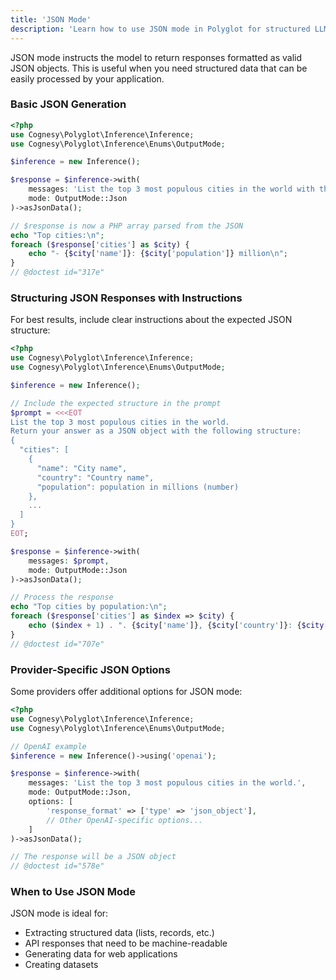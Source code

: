 ```yaml
---
title: 'JSON Mode'
description: 'Learn how to use JSON mode in Polyglot for structured LLM responses.'
---
```


JSON mode instructs the model to return responses formatted as valid JSON objects. This is useful when you need structured data that can be easily processed by your application.

### Basic JSON Generation

```php
<?php
use Cognesy\Polyglot\Inference\Inference;
use Cognesy\Polyglot\Inference\Enums\OutputMode;

$inference = new Inference();

$response = $inference->with(
    messages: 'List the top 3 most populous cities in the world with their populations.',
    mode: OutputMode::Json
)->asJsonData();

// $response is now a PHP array parsed from the JSON
echo "Top cities:\n";
foreach ($response['cities'] as $city) {
    echo "- {$city['name']}: {$city['population']} million\n";
}
// @doctest id="317e"
```

### Structuring JSON Responses with Instructions

For best results, include clear instructions about the expected JSON structure:

```php
<?php
use Cognesy\Polyglot\Inference\Inference;
use Cognesy\Polyglot\Inference\Enums\OutputMode;

$inference = new Inference();

// Include the expected structure in the prompt
$prompt = <<<EOT
List the top 3 most populous cities in the world.
Return your answer as a JSON object with the following structure:
{
  "cities": [
    {
      "name": "City name",
      "country": "Country name",
      "population": population in millions (number)
    },
    ...
  ]
}
EOT;

$response = $inference->with(
    messages: $prompt,
    mode: OutputMode::Json
)->asJsonData();

// Process the response
echo "Top cities by population:\n";
foreach ($response['cities'] as $index => $city) {
    echo ($index + 1) . ". {$city['name']}, {$city['country']}: {$city['population']} million\n";
}
// @doctest id="707e"
```

### Provider-Specific JSON Options

Some providers offer additional options for JSON mode:

```php
<?php
use Cognesy\Polyglot\Inference\Inference;
use Cognesy\Polyglot\Inference\Enums\OutputMode;

// OpenAI example
$inference = new Inference()->using('openai');

$response = $inference->with(
    messages: 'List the top 3 most populous cities in the world.',
    mode: OutputMode::Json,
    options: [
        'response_format' => ['type' => 'json_object'],
        // Other OpenAI-specific options...
    ]
)->asJsonData();

// The response will be a JSON object
// @doctest id="578e"
```

### When to Use JSON Mode

JSON mode is ideal for:
- Extracting structured data (lists, records, etc.)
- API responses that need to be machine-readable
- Generating data for web applications
- Creating datasets
